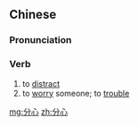 ==Chinese==
{{zh-forms}}

===Pronunciation===
{{zh-pron
|m=fēnxīn
|cat=v
}}

===Verb===
{{zh-verb}}

# to [[distract]]
# to [[worry]] someone; to [[trouble]]

[[mg:分心]]
[[zh:分心]]